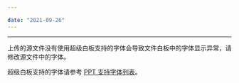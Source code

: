 ```yaml
---

date: "2021-09-26"
---
```


<Title>文件白板中显示的字体异常怎么处理？</Title>


---

上传的源文件没有使用超级白板支持的字体会导致文件白板中的字体显示异常，请修改源文件中的字体。

超级白板支持的字体请参考 [PPT 支持字体列表](https://doc-zh.zego.im/article/11295)。